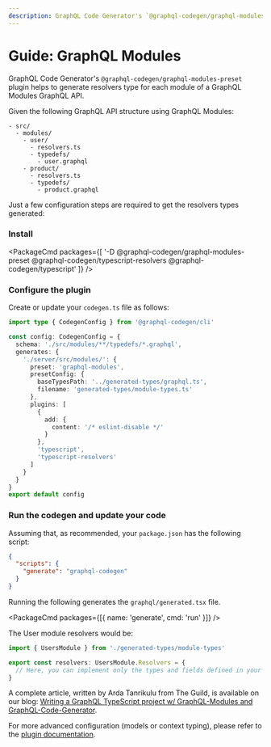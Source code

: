 ```yaml
---
description: GraphQL Code Generator's `@graphql-codegen/graphql-modules-preset` plugin helps to generate resolvers type for each module of a GraphQL Modules GraphQL API.
---
```


# Guide: GraphQL Modules

GraphQL Code Generator's `@graphql-codegen/graphql-modules-preset` plugin helps to
generate resolvers type for each module of a GraphQL Modules GraphQL API.

Given the following GraphQL API structure using GraphQL Modules:

```
- src/
  - modules/
    - user/
      - resolvers.ts
      - typedefs/
        - user.graphql
    - product/
      - resolvers.ts
      - typedefs/
        - product.graphql
```

Just a few configuration steps are required to get the resolvers types generated:

### Install

<PackageCmd
  packages={[
    '-D @graphql-codegen/graphql-modules-preset @graphql-codegen/typescript-resolvers @graphql-codegen/typescript'
  ]}
/>

### Configure the plugin

Create or update your `codegen.ts` file as follows:

```ts filename="codegen.ts"
import type { CodegenConfig } from '@graphql-codegen/cli'

const config: CodegenConfig = {
  schema: './src/modules/**/typedefs/*.graphql',
  generates: {
    './server/src/modules/': {
      preset: 'graphql-modules',
      presetConfig: {
        baseTypesPath: '../generated-types/graphql.ts',
        filename: 'generated-types/module-types.ts'
      },
      plugins: [
        {
          add: {
            content: '/* eslint-disable */'
          }
        },
        'typescript',
        'typescript-resolvers'
      ]
    }
  }
}
export default config
```

### Run the codegen and update your code

Assuming that, as recommended, your `package.json` has the following script:

```json filename="package.json"
{
  "scripts": {
    "generate": "graphql-codegen"
  }
}
```

Running the following generates the `graphql/generated.tsx` file.

<PackageCmd packages={[{ name: 'generate', cmd: 'run' }]} />

The User module resolvers would be:

```ts filename="src/modules/user/resolvers.ts"
import { UsersModule } from './generated-types/module-types'

export const resolvers: UsersModule.Resolvers = {
  // Here, you can implement only the types and fields defined in your module!
}
```

A complete article, written by Arda Tanrikulu from The Guild, is available on our blog: [Writing a GraphQL TypeScript project w/ GraphQL-Modules and GraphQL-Code-Generator](https://the-guild.dev/blog/graphql-typescript-modules-codegen).

For more advanced configuration (models or context typing), please refer to the [plugin documentation](/plugins/graphql-modules-preset).
